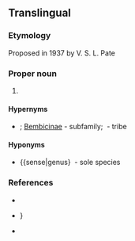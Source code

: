 ==Translingual==

===Etymology===
Proposed in 1937 by V. S. L. Pate

===Proper noun===
{{taxoninfl|i=1|g=c}}

# {{taxon|genus|family|Crabronidae|{{taxlink|Zyzzyx chilensis|species}}, a [[sand wasp]] that makes a buzzing sound}}

====Hypernyms====
* {{sense|genus}} {{Crabronidae Hypernyms}}; [[Bembicinae]]&nbsp;- subfamily; {{taxlink|Bembicini|tribe|ver=211228}}&nbsp;- tribe

====Hyponyms====
* {{sense|genus} {{taxlink|Zyzzyx chilensis|species|ver=211228}}&nbsp;- sole species

===References===
* {{pedia|i=1}}
* {{specieslite|Bembicinae}}}
* {{comcatlite|i=1}}